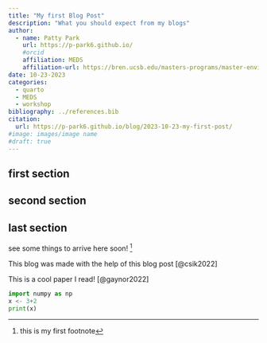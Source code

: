 ```yaml
---
title: "My first Blog Post"
description: "What you should expect from my blogs"
author:
  - name: Patty Park
    url: https://p-park6.github.io/
    #orcid
    affiliation: MEDS
    affiliation-url: https://bren.ucsb.edu/masters-programs/master-environmental-data-science
date: 10-23-2023
categories: 
  - quarto
  - MEDS
  - workshop
bibliography: ../references.bib
citation: 
  url: https://p-park6.github.io/blog/2023-10-23-my-first-post/
#image: images/image name
#draft: true
---
```


## first section

## second section

## last section

see some things to arrive here soon! [^1]

[^1]: this is my first footnote

This blog was made with the help of this blog post [@csik2022]

This is a cool paper I read! [@gaynor2022]

```python
import numpy as np
x <- 3+2
print(x)

```


